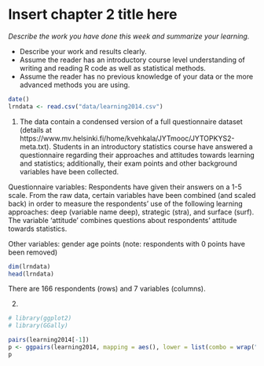 # Insert chapter 2 title here

*Describe the work you have done this week and summarize your learning.*

- Describe your work and results clearly. 
- Assume the reader has an introductory course level understanding of writing and reading R code as well as statistical methods.
- Assume the reader has no previous knowledge of your data or the more advanced methods you are using.

```r
date()
lrndata <- read.csv("data/learning2014.csv")

```

1. 
The data contain a condensed version of a full questionnaire dataset (details at https://www.mv.helsinki.fi/home/kvehkala/JYTmooc/JYTOPKYS2-meta.txt). Students in an introductory statistics course have answered a questionnaire regarding their approaches and attitudes towards learning and statistics; additionally, their exam points and other background variables have been collected.

Questionnaire variables: 
Respondents have given their answers on a 1-5 scale. 
From the raw data, certain variables have been combined (and scaled back) in order to measure the respondents' use of the following learning approaches: deep (variable name deep), strategic (stra), and surface (surf). The variable 'attitude' combines questions about respondents' attitude towards statistics.

Other variables:
  gender
  age
  points (note: respondents with 0 points have been removed)

```r

dim(lrndata)
head(lrndata)

```
There are 166 respondents (rows) and 7 variables (columns).

2. 

```r
# library(ggplot2)
# library(GGally)

pairs(learning2014[-1])
p <- ggpairs(learning2014, mapping = aes(), lower = list(combo = wrap("facethist", bins = 20)))
p

```


